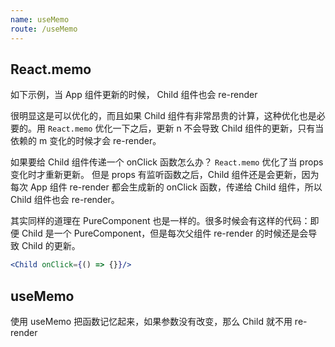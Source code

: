 ```yaml
---
name: useMemo
route: /useMemo
---
```


## React.memo


如下示例，当 App 组件更新的时候， Child 组件也会 re-render

<WithoutMemo />

很明显这是可以优化的，而且如果 Child 组件有非常昂贵的计算，这种优化也是必要的。用 `React.memo` 优化一下之后，更新 n 不会导致 Child 组件的更新，只有当依赖的 m 变化的时候才会 re-render。

<WithMemo />

如果要给 Child 组件传递一个 onClick 函数怎么办？ `React.memo` 优化了当 props 变化时才重新更新。 但是 props 有监听函数之后，Child 组件还是会更新，因为每次 App 组件 re-render 都会生成新的 onClick 函数，传递给 Child 组件，所以 Child 组件也会 re-render。

<WithClickFunc />

其实同样的道理在 PureComponent 也是一样的。很多时候会有这样的代码：即便 Child 是一个 PureComponent，但是每次父组件 re-render 的时候还是会导致 Child 的更新。

```jsx
<Child onClick={() => {}}/>
```

## useMemo

使用 useMemo 把函数记忆起来，如果参数没有改变，那么 Child 就不用 re-render

<WithUseMemo />